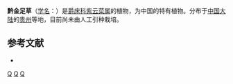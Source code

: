 {{Speciesbox 
| genus = Strobilanthes
| species = equitans
| authority = (Lévl.) E. Hossain
}}
'''黔金足草'''（[[学名|学名]]：{{lang|la|''Strobilanthes equitans''}}）是[[爵床科|爵床科]][[紫云菜属|紫云菜属]]的植物，为中国的特有植物。分布于[[中国大陆|中国大陆]]的[[贵州|贵州]]等地，目前尚未由人工引种栽培。

== 参考文献 ==
<div class="references-small">
* {{cite web| url =http://www.bioinfo.cn/db05/KmzwSpecies.php?action=view&id=100| title =黔金足草| work =《中国高等植物数据库全库》| publisher =中国科学院微生物研究所| author =昆明植物研究所| accessdate =2009-02-21| archive-date =2016-03-05| archive-url =https://web.archive.org/web/20160305005612/http://www.bioinfo.cn/db05/KmzwSpecies.php?action=view&id=100| dead-url =yes}}
</div>
{{Taxonbar|from=Q11179880}}

[[Category:马蓝属|Q]]
[[Category:中國特有植物|Q]]
[[Category:贵州植物|Q]]


{{植物小作品}}
